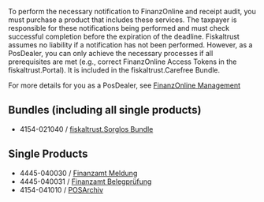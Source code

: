 To perform the necessary notification to FinanzOnline and receipt audit, you must purchase a product that includes these services. The taxpayer is responsible for these notifications being performed and must check successful completion before the expiration of the deadline.
Fiskaltrust assumes no liability if a notification has not been performed. However, as a PosDealer, you can only achieve the necessary processes if all prerequisites are met (e.g., correct FinanzOnline Access Tokens in the fiskaltrust.Portal).
It is included in the fiskaltrust.Carefree Bundle.

For more details for you as a PosDealer, see [FinanzOnline Management](https://docs.fiskaltrust.cloud/de/docs/posdealers/buy-resell/products/3rd-party/finanzonline-management)

## Bundles (including all single products)

- 4154-021040 / [fiskaltrust.Sorglos Bundle](https://www.fiskaltrust.at/products/product_01/#1468153721989-91b86112-b158)

## Single Products

- 4445-040030 / [Finanzamt Meldung](https://www.fiskaltrust.at/products/product_01/#1468154597168-53fabb3d-7842)
- 4445-040031 / [Finanzamt Belegprüfung](https://www.fiskaltrust.at/products/product_01/#1468159257275-22b0c802-9330)
- 4154-041010 / [POSArchiv](https://www.fiskaltrust.at/products/product_01/#1518106534858-d3d2d959-b0fe)
